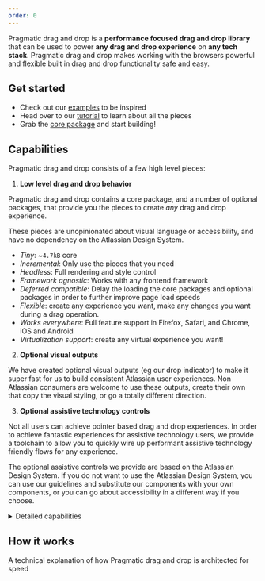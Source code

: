 ```yaml
---
order: 0
---
```



<Hero />

Pragmatic drag and drop is a **performance focused drag and drop library** that can be used to power
**any drag and drop experience** on **any tech stack**. Pragmatic drag and drop makes working with
the browsers powerful and flexible built in drag and drop functionality safe and easy.

<Example Component={BoardExample} appearance="showcase-only" />

## Get started

- Check out our [examples](./examples) to be inspired
- Head over to our [tutorial](./tutorial) to learn about all the pieces
- Grab the [core package](./core-package) and start building!

## Capabilities

Pragmatic drag and drop consists of a few high level pieces:

1. **Low level drag and drop behavior**

Pragmatic drag and drop contains a core package, and a number of optional packages, that provide you
the pieces to create _any_ drag and drop experience.

These pieces are unopinionated about visual language or accessibility, and have no dependency on the
Atlassian Design System.

- _Tiny_: ~`4.7kB` core
- _Incremental_: Only use the pieces that you need
- _Headless_: Full rendering and style control
- _Framework agnostic_: Works with any frontend framework
- _Deferred compatible_: Delay the loading the core packages and optional packages in order to
  further improve page load speeds
- _Flexible_: create any experience you want, make any changes you want during a drag operation.
- _Works everywhere_: Full feature support in Firefox, Safari, and Chrome, iOS and Android
- _Virtualization support_: create any virtual experience you want!

2. **Optional visual outputs**

We have created optional visual outputs (eg our drop indicator) to make it super fast for us to
build consistent Atlassian user experiences. Non Atlassian consumers are welcome to use these
outputs, create their own that copy the visual styling, or go a totally different direction.

3. **Optional assistive technology controls**

Not all users can achieve pointer based drag and drop experiences. In order to achieve fantastic
experiences for assistive technology users, we provide a toolchain to allow you to quickly wire up
performant assistive technology friendly flows for any experience.

The optional assistive controls we provide are based on the Atlassian Design System. If you do not
want to use the Atlassian Design System, you can use our guidelines and substitute our components
with your own components, or you can go about accessibility in a different way if you choose.

<details>
    <summary>Detailed capabilities</summary>

- Supports dragging of any entity types (such as elements, text, images, external files)
- Any nested configuration of drop targets you like
- Flexible drop target sizes
- Can add, remove, or change drop targets while dragging
- Conditional dropping
- Automatic scrolling
- Stickiness: a drop target can maintain selection even after it is no longer being dragged over
- [`dropEffect`](https://developer.mozilla.org/en-US/docs/Web/API/DataTransfer/dropEffect) control
- High frequency input updates to power high fidelity interactions

(Using the element adapter)

- Drag handles (drag a `draggable` element) by a part of it
- Conditional dragging
- Nested `draggable` elements
- Flexible `draggable` sizes
- Many options to customize the appearance of the _drag preview_ (the thing that a user drags around
  during a drag)
- Can add, remove, or change `draggables` while dragging (even the dragging `draggable`)
- An element can be a drop target, `draggable` or both
- An element can be a drop target for different entities (eg `dropTargetForElements` and
  `dropTargetForExternal`)

</details>

## How it works

A technical explanation of how Pragmatic drag and drop is architected for speed

<VideoEmbed url="https://www.youtube.com/embed/5SQkOyzZLHM" />
